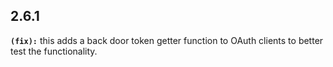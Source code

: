 ## 2.6.1
**`(fix):`** this adds a back door token getter function to OAuth clients to better test the functionality.


